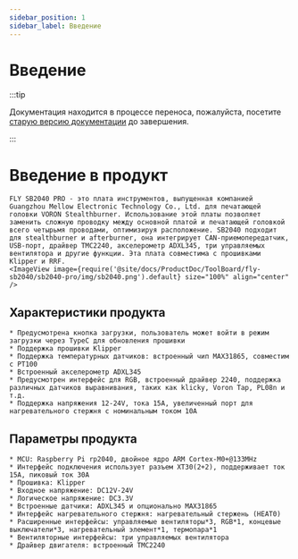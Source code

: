 ```yaml
---
sidebar_position: 1
sidebar_label: Введение
---
```




# Введение

:::tip

Документация находится в процессе переноса, пожалуйста, посетите [старую версию документации](https://mellow.klipper.cn/#/) до завершения.

:::

# Введение в продукт

    FLY SB2040 PRO - это плата инструментов, выпущенная компанией Guangzhou Mellow Electronic Technology Co., Ltd. для печатающей головки VORON Stealthburner. Использование этой платы позволяет заменить сложную проводку между основной платой и печатающей головкой всего четырьмя проводами, оптимизируя расположение. SB2040 подходит для stealthburner и afterburner, она интегрирует CAN-приемопередатчик, USB-порт, драйвер TMC2240, акселерометр ADXL345, три управляемых вентилятора и другие функции. Эта плата совместима с прошивками Klipper и RRF.
    <ImageView image={require('@site/docs/ProductDoc/ToolBoard/fly-sb2040/sb2040-pro/img/sb2040.png').default} size="100%" align="center" />


## Характеристики продукта

    * Предусмотрена кнопка загрузки, пользователь может войти в режим загрузки через TypeC для обновления прошивки
    * Поддержка прошивки Klipper
    * Поддержка температурных датчиков: встроенный чип MAX31865, совместим с PT100
    * Встроенный акселерометр ADXL345
    * Предусмотрен интерфейс для RGB, встроенный драйвер 2240, поддержка различных датчиков выравнивания, таких как klicky, Voron Tap, PL08n и т.д.
    * Поддержка напряжения 12-24V, тока 15A, увеличенный порт для нагревательного стержня с номинальным током 10A


## Параметры продукта

    * MCU: Raspberry Pi rp2040, двойное ядро ARM Cortex-M0+@133MHz
    * Интерфейс подключения использует разъем XT30(2+2), поддерживает ток 15A, пиковый ток 30A
    * Прошивка: Klipper
    * Входное напряжение: DC12V-24V
    * Логическое напряжение: DC3.3V
    * Встроенные датчики: ADXL345 и опционально MAX31865
    * Интерфейс нагревательного стержня: нагревательный стержень (HEAT0)
    * Расширенные интерфейсы: управляемые вентиляторы*3, RGB*1, концевые выключатели*3, нагревательный элемент*1, термопара*1
    * Вентиляторные интерфейсы: три управляемых вентилятора
    * Драйвер двигателя: встроенный TMC2240

